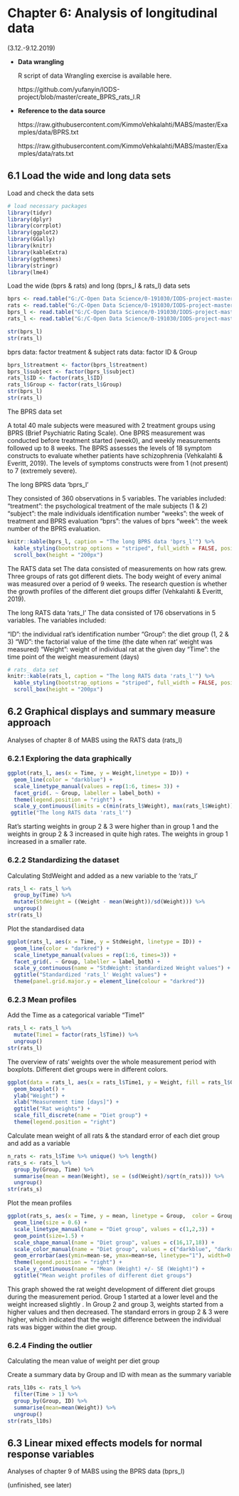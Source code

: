 # Chapter 6: Analysis of longitudinal data

(3.12.-9.12.2019)

- **Data wrangling**

    R script of data Wrangling exercise is available here.
     
    https://github.com/yufanyin/IODS-project/blob/master/create_BPRS_rats_l.R
    
- **Reference to the data source**
    
    https://raw.githubusercontent.com/KimmoVehkalahti/MABS/master/Examples/data/BPRS.txt
    
    https://raw.githubusercontent.com/KimmoVehkalahti/MABS/master/Examples/data/rats.txt

    
## 6.1 Load the wide and long data sets

Load and check the data sets

```{r, echo=TRUE, results='markdown', message=FALSE, warning=FALSE}
# load necessary packages
library(tidyr)
library(dplyr)
library(corrplot)
library(ggplot2)
library(GGally)
library(knitr)
library(kableExtra)
library(ggthemes)
library(stringr)
library(lme4)
```

Load the wide (bprs & rats) and long (bprs_l & rats_l) data sets

```{r, echo=TRUE, results='markdown', message=FALSE, warning=FALSE}
bprs <- read.table("G:/C-Open Data Science/0-191030/IODS-project-master/BPRS.txt", sep = " ", header = TRUE)
rats <- read.table("G:/C-Open Data Science/0-191030/IODS-project-master/rats.txt", header = TRUE)
bprs_l <- read.table("G:/C-Open Data Science/0-191030/IODS-project-master/BPRS_l.txt")
rats_l <- read.table("G:/C-Open Data Science/0-191030/IODS-project-master/rats_l.txt")
```

```{r, echo=TRUE, results='markdown', message=FALSE, warning=FALSE}
str(bprs_l) 
str(rats_l)
```

bprs data: factor treatment & subject
rats data: factor ID & Group

```{r, echo=TRUE, results='markdown', message=FALSE, warning=FALSE}
bprs_l$treatment <- factor(bprs_l$treatment)
bprs_l$subject <- factor(bprs_l$subject)
rats_l$ID <- factor(rats_l$ID)
rats_l$Group <- factor(rats_l$Group)
str(bprs_l)
str(rats_l)
```


The BPRS data set

A total 40 male subjects were measured with 2 treatment groups using BPRS (Brief Psychiatric Rating Scale). One BPRS measurement was conducted before treatment started (week0), and weekly measurements followed up to 8 weeks. The BPRS assesses the levels of 18 symptom constructs to evaluate whether patients have schizophrenia  (Vehkalahti & Everitt, 2019). The levels of symptoms constructs were from 1 (not present) to 7 (extremely severe).

The long BPRS data 'bprs_l' 

They consisted of 360 observations in 5 variables. The variables included:  
"treatment": the psychological treatment of the male subjects (1 & 2)  
"subject": the male individuals identification number
"weeks":  the week of treatment and BPRS evaluation
"bprs": the values of bprs
"week": the week number of the BPRS evaluation.

```{r, echo=TRUE, results='markdown', message=FALSE, warning=FALSE}
knitr::kable(bprs_l, caption = "The long BPRS data 'bprs_l'") %>% 
  kable_styling(bootstrap_options = "striped", full_width = FALSE, position = "center") %>% 
  scroll_box(height = "200px")
```  


The RATS data set
The data consisted of measurements on how rats grew. Three groups of rats got different diets. The body weight of every animal was measured over a period of 9 weeks. The research question is whether the growth profiles of the different diet groups differ (Vehkalahti & Everitt, 2019). 

The long RATS data 'rats_l' 
The data consisted of 176 observations in 5 variables. The variables included:

"ID": the individual rat's identification number
"Group": the diet group (1, 2 & 3)
"WD": the factorial value of the time (the date when rat' weight was measured)
"Weight": weight of individual rat at the given day
"Time": the time point of the weight measurement (days)

```{r, echo=TRUE, results='markdown', message=FALSE, warning=FALSE}
# rats_ data set
knitr::kable(rats_l, caption = "The long RATS data 'rats_l'") %>% 
  kable_styling(bootstrap_options = "striped", full_width = FALSE, position = "center") %>% 
  scroll_box(height = "200px")
```

## 6.2 Graphical displays and summary measure approach

Analyses of chapter 8 of MABS using the RATS data (rats_l)

### 6.2.1 Exploring the data graphically

```{r, echo=TRUE, results='markdown', message=FALSE, warning=FALSE, fig.align = 'center'}
ggplot(rats_l, aes(x = Time, y = Weight,linetype = ID)) +
  geom_line(color = "darkblue") +
  scale_linetype_manual(values = rep(1:6, times= 3)) + 
  facet_grid(. ~ Group, labeller = label_both) +
  theme(legend.position = "right") +
  scale_y_continuous(limits = c(min(rats_l$Weight), max(rats_l$Weight))) + 
 ggtitle("The long RATS data 'rats_l'")
```



Rat’s starting weights in group 2 & 3 were higher than in group 1 and the weights in group 2 & 3 increased in quite high rates. The weights in group 1 increased in a smaller rate.



### 6.2.2 Standardizing the dataset

Calculating StdWeight and added as a new variable to the 'rats_l'

```{r, echo=TRUE, results='markdown', message=FALSE, warning=FALSE, fig.align = 'center'}
rats_l <- rats_l %>%
  group_by(Time) %>%
  mutate(StdWeight = ((Weight - mean(Weight))/sd(Weight))) %>%
  ungroup()
str(rats_l)
```

Plot the standardised data

```{r, echo=TRUE, results='markdown', message=FALSE, warning=FALSE, fig.align = 'center'}
ggplot(rats_l, aes(x = Time, y = StdWeight, linetype = ID)) +
  geom_line(color = "darkred") +
  scale_linetype_manual(values = rep(1:6, times=3)) +
  facet_grid(. ~ Group, labeller = label_both) +
  scale_y_continuous(name = "StdWeight: standardized Weight values") +
  ggtitle("Standardized 'rats_l' Weight values") + 
  theme(panel.grid.major.y = element_line(colour = "darkred"))
```


### 6.2.3 Mean profiles

Add the Time as a categorical variable "Time1"

```{r, echo=TRUE, results='markdown', message=FALSE, warning=FALSE, fig.align = 'center'}
rats_l <- rats_l %>%
  mutate(Time1 = factor(rats_l$Time)) %>%
  ungroup()
str(rats_l)
```

The overview of rats' weights over the whole measurement period with boxplots. Different diet groups were in different colors.

```{r, echo=TRUE, results='markdown', message=FALSE, warning=FALSE, fig.align = 'center'}
ggplot(data = rats_l, aes(x = rats_l$Time1, y = Weight, fill = rats_l$Group)) +
  geom_boxplot() +
  ylab("Weight") + 
  xlab("Measurement time [days]") +
  ggtitle("Rat weights") +
  scale_fill_discrete(name = "Diet group") +
  theme(legend.position = "right") 
```

Calculate mean weight of all rats & the standard error of each diet group and add as a variable

```{r, echo=TRUE, results='markdown', message=FALSE, warning=FALSE, fig.align = 'center'}
n_rats <- rats_l$Time %>% unique() %>% length()
rats_s <- rats_l %>%
  group_by(Group, Time) %>%
  summarise(mean = mean(Weight), se = (sd(Weight)/sqrt(n_rats))) %>%
  ungroup()
str(rats_s)
```

Plot the mean profiles

```{r, echo=TRUE, results='markdown', message=FALSE, warning=FALSE, fig.align = 'center'}
ggplot(rats_s, aes(x = Time, y = mean, linetype = Group,  color = Group, shape = Group)) +
  geom_line(size = 0.6) +
  scale_linetype_manual(name = "Diet group", values = c(1,2,3)) +
  geom_point(size=1.5) +
  scale_shape_manual(name = "Diet group", values = c(16,17,18)) +
  scale_color_manual(name = "Diet group", values = c("darkblue", "darkred", "darkgreen")) +
  geom_errorbar(aes(ymin=mean-se, ymax=mean+se, linetype="1"), width=0.8) +
  theme(legend.position = "right") +
  scale_y_continuous(name = "Mean (Weight) +/- SE (Weight)") + 
  ggtitle("Mean weight profiles of different diet groups")
```

This graph showed the rat weight development of different diet groups during the measurement period. Group 1 started at a lower level and the weight increased slightly . In Group 2 and group 3, weights started from a higher values and then decreased. The standard errors in group 2 & 3 were higher, which indicated that the weight difference between the individual rats was bigger within the diet group.

### 6.2.4 Finding the outlier

Calculating the mean value of weight per diet group

Create a summary data by Group and ID with mean as the summary variable

```{r, rats5, echo=TRUE, results='markdown', message=FALSE, warning=FALSE, fig.align = 'center'}
rats_l10s <- rats_l %>%
  filter(Time > 1) %>%
  group_by(Group, ID) %>%
  summarise(mean=mean(Weight)) %>%
  ungroup()
str(rats_l10s)
```


 

## 6.3 Linear mixed effects models for normal response variables

Analyses of chapter 9 of MABS using the BPRS data (bprs_l)


(unfinished, see later)

